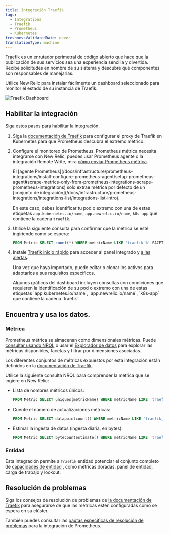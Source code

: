 ```yaml
---
title: Integración Traefik
tags:
  - Integrations
  - Traefik
  - Prometheus
  - Kubernetes
freshnessValidatedDate: never
translationType: machine
---
```


[Traefik](https://doc.traefik.io/traefik/) es un enrutador perimetral de código abierto que hace que la publicación de sus servicios sea una experiencia sencilla y divertida. Recibe solicitudes en nombre de su sistema y descubre qué componentes son responsables de manejarlas.

Utilice New Relic para instalar fácilmente un dashboard seleccionado para monitor el estado de su instancia de Traefik.

<img title="Traefik Dashboard" alt="Traefik Dashboard" src="/images/kubernetes_screenshot-crop_traefik-dashboard.webp" />

## Habilitar la integración

Siga estos pasos para habilitar la integración.

1. Siga la [documentación de Traefik](https://doc.traefik.io/traefik/getting-started/quick-start-with-kubernetes/) para configurar el proxy de Traefik en Kubernetes para que Prometheus descubra el extremo métrico.

2. Configure el monitoreo de Prometheus. Prometheus métrica necesita integrarse con New Relic, puedes usar Prometheus agente o la integración Remote Write, mira [cómo enviar Prometheus métrica](/docs/infrastructure/prometheus-integrations/get-started/send-prometheus-metric-data-new-relic/).

   <Callout variant="important">
     El [agente Prometheus](/docs/infrastructure/prometheus-integrations/install-configure-prometheus-agent/setup-prometheus-agent#scrape-metrics-only-from-prometheus-integrations-scrape-prometheus-integrations) solo extrae métrica por defecto de un [conjunto de integración](/docs/infrastructure/prometheus-integrations/integrations-list/integrations-list-intro).

     En este caso, debes identificar tu pod o extremo con una de estas etiquetas `app.kubernetes.io/name`, `app.newrelic.io/name`, `k8s-app` que contiene la cadena `traefik`.
   </Callout>

3. Utilice la siguiente consulta para confirmar que la métrica se esté ingiriendo como se espera:

   ```sql
   FROM Metric SELECT count(*) WHERE metricName LIKE 'traefik_%' FACET metricName LIMIT MAX
   ```

4. Instale [Traefik inicio rápido](https://newrelic.com/instant-observability/traefik) para acceder al panel integrado y [a las alertas](/docs/alerts-applied-intelligence/new-relic-alerts/learn-alerts/introduction-alerts/).

   Una vez que haya importado, puede editar o clonar los activos para adaptarlos a sus requisitos específicos.

   <Callout variant="important">
     Algunos gráficos del dashboard incluyen consultas con condiciones que requieren la identificación de su pod o extremo con una de estas etiquetas `app.kubernetes.io/name`, `app.newrelic.io/name`, `k8s-app` que contiene la cadena `traefik`.
   </Callout>

## Encuentra y usa los datos.

### Métrica

Prometheus métrica se almacenan como dimensionales métricas. Puede [consultar usando NRQL](/docs/telemetry-data-platform/get-data/apis/query-metric-data-type/) o usar el [Explorador de datos](/docs/query-your-data/explore-query-data/browse-data/introduction-data-explorer/) para explorar las métricas disponibles, facetas y filtrar por dimensiones asociadas.

Los diferentes conjuntos de métricas expuestos por esta integración están definidos en la [documentación de Traefik](https://doc.traefik.io/traefik/observability/metrics/overview/).

Utilice la siguiente consulta NRQL para comprender la métrica que se ingiere en New Relic:

* Lista de nombres métricos únicos:

  ```sql
  FROM Metric SELECT uniques(metricName) WHERE metricName LIKE 'traefik_%' LIMIT MAX
  ```

* Cuente el número de actualizaciones métricas:

  ```sql
  FROM Metric SELECT datapointcount() WHERE metricName LIKE 'traefik_%' FACET metricName
  ```

* Estimar la ingesta de datos (ingesta diaria, en bytes):

  ```sql
  FROM Metric SELECT bytecountestimate() WHERE metricName LIKE 'traefik_%' SINCE 1 day ago
  ```

### Entidad

Esta integración permite a `Traefik` entidad potenciar el conjunto completo de [capacidades de entidad](/docs/new-relic-solutions/new-relic-one/core-concepts/what-entity-new-relic/) , como métricas doradas, panel de entidad, carga de trabajo y lookout.

## Resolución de problemas

Siga los consejos de resolución de problemas de [la documentación de Traefik](https://docs.gitlab.com/ee/user/clusters/agent/troubleshooting.html) para asegurarse de que las métricas estén configuradas como se espera en su clúster.

También puedes consultar las [pautas específicas de resolución de problemas](/docs/infrastructure/prometheus-integrations/troubleshooting/no-data-appears-prometheus-integration) para la integración de Prometheus.